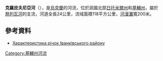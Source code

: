 {{Otheruses|克羅皮夫尼亞}}
{{No footnotes|time=2015-09-22T02:00:48+00:00}}
'''克羅皮夫尼亞河'''（{{lang-uk|Кропивня}}），是[[烏克蘭|烏克蘭]]的河流，位於該國北部[[日托米爾州|日托米爾州]]和[[基輔州|基輔州]]，屬於[[熱列瓦河|熱列瓦河]]的支流，河道全長24公里，流域面積118平方公里，[[河漫灘|河漫灘]]寬200米。

==參考資料==
* [http://ivankiv-forever.at.ua/load/1-1-0-2 Характеристика річок Іванківського району] {{Wayback|url=http://ivankiv-forever.at.ua/load/1-1-0-2 |date=20181117192724 }}

{{DEFAULTSORT:Кропивня}}
[[Category:基輔州河流|Category:基輔州河流]]


{{Ukraine-river-stub}}